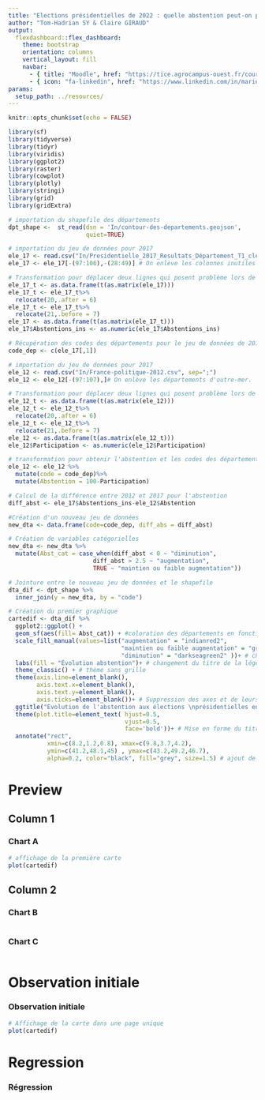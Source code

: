 ```yaml
---
title: "Elections présidentielles de 2022 : quelle abstention peut-on prévoir ?  "
author: "Tom-Hadrian SY & Claire GIRAUD"
output: 
  flexdashboard::flex_dashboard:
    theme: bootstrap
    orientation: columns
    vertical_layout: fill
    navbar:
      - { title: "Moodle", href: "https://tice.agrocampus-ouest.fr/course/view.php?id=6726", align: right }
      - { icon: "fa-linkedin", href: "https://www.linkedin.com/in/marie-etienne-818a7115/", align: right }
params:
  setup_path: ../resources/
---
```


<style>                     
.navbar {
  background-color:#FFC300;
  border-color:#F5B041;
}
.navbar-brand {
color:black!important;
}

</style>  


```r
knitr::opts_chunk$set(echo = FALSE)
```


```r
library(sf)
library(tidyverse)
library(tidyr)
library(viridis)
library(ggplot2)
library(raster)
library(cowplot)
library(plotly)
library(stringi)
library(grid)
library(gridExtra)
```


```r
# importation du shapefile des départements
dpt_shape <-  st_read(dsn = 'In/contour-des-departements.geojson',
                      quiet=TRUE)
```

```r
# importation du jeu de données pour 2017
ele_17 <- read.csv("In/Presidentielle_2017_Resultats_Département_T1_clean.csv")
ele_17 <- ele_17[-(97:106),-(28:49)] # On enlève les colonnes inutiles et les départements d'outre-mer. 

# Transformation pour déplacer deux lignes qui posent problème lors de la jointure
ele_17_t <- as.data.frame(t(as.matrix(ele_17)))
ele_17_t <- ele_17_t%>%
  relocate(20,.after = 6)
ele_17_t <- ele_17_t%>%
  relocate(21,.before = 7)
ele_17 <- as.data.frame(t(as.matrix(ele_17_t)))
ele_17$Abstentions_ins <- as.numeric(ele_17$Abstentions_ins)

# Récupération des codes des départements pour le jeu de données de 2012.
code_dep <- c(ele_17[,1])
```

```r
# importation du jeu de données pour 2017
ele_12 <- read.csv("In/France-politique-2012.csv", sep=";")
ele_12 <- ele_12[-(97:107),]# On enlève les départements d'outre-mer. 

# Transformation pour déplacer deux lignes qui posent problème lors de la jointure
ele_12_t <- as.data.frame(t(as.matrix(ele_12)))
ele_12_t <- ele_12_t%>%
  relocate(20,.after = 6)
ele_12_t <- ele_12_t%>%
  relocate(21,.before = 7)
ele_12 <- as.data.frame(t(as.matrix(ele_12_t)))
ele_12$Participation <- as.numeric(ele_12$Participation)

# transformation pour obtenir l'abstention et les codes des départements
ele_12 <- ele_12 %>%
  mutate(code = code_dep)%>%
  mutate(Abstention = 100-Participation)
```

```r
# Calcul de la différence entre 2012 et 2017 pour l'abstention
diff_abst <- ele_17$Abstentions_ins-ele_12$Abstention

#Création d'un nouveau jeu de données
new_dta <- data.frame(code=code_dep, diff_abs = diff_abst)

# Création de variables catégorielles
new_dta <- new_dta %>%
  mutate(Abst_cat = case_when(diff_abst < 0 ~ "diminution", 
                        diff_abst > 2.5 ~ "augmentation",
                        TRUE ~ "maintien ou faible augmentation"))
```


```r
# Jointure entre le nouveau jeu de données et le shapefile
dta_dif <- dpt_shape %>% 
  inner_join(y = new_dta, by = "code")
```


```r
# Création du premier graphique
cartedif <- dta_dif %>% 
  ggplot2::ggplot() +
  geom_sf(aes(fill= Abst_cat)) + #coloration des départements en fonction d'abstention
  scale_fill_manual(values=list("augmentation" = "indianred2", 
                                "maintien ou faible augmentation" = "gray88", 
                                "diminution" = "darkseagreen2" ))+ # changement des couleurs de remplissage
  labs(fill = "Évolution abstention")+ # changement du titre de la légende
  theme_classic() + # thème sans grille
  theme(axis.line=element_blank(),
        axis.text.x=element_blank(),
        axis.text.y=element_blank(),
        axis.ticks=element_blank())+ # Suppression des axes et de leurs labels
  ggtitle("Evolution de l'abstention aux élections \nprésidentielles entre 2012 et 2017")+ # ajout du titre
  theme(plot.title=element_text( hjust=0.5, 
                                 vjust=0.5, 
                                 face='bold'))+ # Mise en forme du titre
  annotate("rect", 
           xmin=c(8.2,1.2,0.8), xmax=c(9.8,3.7,4.2),
           ymin=c(41.2,48.1,45) , ymax=c(43.2,49.2,46.7),
           alpha=0.2, color="black", fill="grey", size=1.5) # ajout de trois rectangles pour mettre en valeur certains éléments
```

Preview {data-icon="fa-signal"}
===================================== 


Column 1
--------------------------------------------------

### Chart A
```r
# affichage de la première carte
plot(cartedif)
```

Column 2
--------------------------------------------------

### Chart B

```r
```

### Chart C

```r
```

Observation initiale {data-icon="fa-signal"}
=====================================     

### Observation initiale
    
```r
# Affichage de la carte dans une page unique
plot(cartedif)
```

Regression {data-icon="fa-signal"}
=====================================      
### Régression

```r
```
